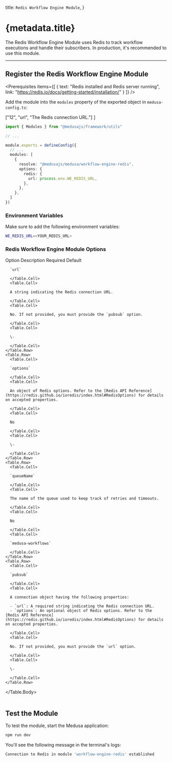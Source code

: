 
  title: `Redis Workflow Engine Module`,
}

# {metadata.title}

The Redis Workflow Engine Module uses Redis to track workflow executions and handle their subscribers. In production, it's recommended to use this module.

---

## Register the Redis Workflow Engine Module

<Prerequisites items={[
  {
    text: "Redis installed and Redis server running",
    link: "https://redis.io/docs/getting-started/installation/"
  }
]} />

Add the module into the `modules` property of the exported object in `medusa-config.ts`:

  ["12", "url", "The Redis connection URL."]
]

```ts title="medusa-config.ts" highlights={highlights}
import { Modules } from "@medusajs/framework/utils"

// ...

module.exports = defineConfig({
  // ...
  modules: [
    {
      resolve: "@medusajs/medusa/workflow-engine-redis",
      options: {
        redis: {
          url: process.env.WE_REDIS_URL,
        },
      },
    },
  ]
})
```

### Environment Variables

Make sure to add the following environment variables:

```bash
WE_REDIS_URL=<YOUR_REDIS_URL>
```

### Redis Workflow Engine Module Options

<Table>
  <Table.Header>
    <Table.Row>
      <Table.HeaderCell>Option</Table.HeaderCell>
      <Table.HeaderCell>Description</Table.HeaderCell>
      <Table.HeaderCell>Required</Table.HeaderCell>
      <Table.HeaderCell>Default</Table.HeaderCell>
    </Table.Row>
  </Table.Header>
  <Table.Body>
    <Table.Row>
      <Table.Cell>
      
      `url`
      
      </Table.Cell>
      <Table.Cell>
      
      A string indicating the Redis connection URL.
      
      </Table.Cell>
      <Table.Cell>
      
      No. If not provided, you must provide the `pubsub` option.
      
      </Table.Cell>
      <Table.Cell>
      
      \-
      
      </Table.Cell>
    </Table.Row>
    <Table.Row>
      <Table.Cell>
      
      `options`
      
      </Table.Cell>
      <Table.Cell>
      
      An object of Redis options. Refer to the [Redis API Reference](https://redis.github.io/ioredis/index.html#RedisOptions) for details on accepted properties.
      
      </Table.Cell>
      <Table.Cell>
      
      No
      
      </Table.Cell>
      <Table.Cell>
      
      \-
      
      </Table.Cell>
    </Table.Row>
    <Table.Row>
      <Table.Cell>
      
      `queueName`
      
      </Table.Cell>
      <Table.Cell>
      
      The name of the queue used to keep track of retries and timeouts.
      
      </Table.Cell>
      <Table.Cell>
      
      No
      
      </Table.Cell>
      <Table.Cell>
      
      `medusa-workflows`
      
      </Table.Cell>
    </Table.Row>
    <Table.Row>
      <Table.Cell>
      
      `pubsub`
      
      </Table.Cell>
      <Table.Cell>
      
      A connection object having the following properties:

      - `url`: A required string indicating the Redis connection URL.
      - `options`: An optional object of Redis options. Refer to the [Redis API Reference](https://redis.github.io/ioredis/index.html#RedisOptions) for details on accepted properties.
      
      </Table.Cell>
      <Table.Cell>
      
      No. If not provided, you must provide the `url` option.
      
      </Table.Cell>
      <Table.Cell>
      
      \-
      
      </Table.Cell>
    </Table.Row>
  </Table.Body>
</Table>

## Test the Module

To test the module, start the Medusa application:

```bash npm2yarn
npm run dev
```

You'll see the following message in the terminal's logs:

```bash noCopy noReport
Connection to Redis in module 'workflow-engine-redis' established
```
